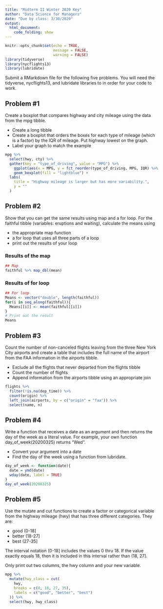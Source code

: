 ```yaml
---
title: "Midterm II Winter 2020 Key"
author: "Data Science for Managers"
date: "Due by class: 3/30/2020"
output:
  html_document:
    code_folding: show
---
```


```r
knitr::opts_chunk$set(echo = TRUE,
                      message = FALSE,
                      warning = FALSE)
library(tidyverse)
library(nycflights13)
library(lubridate)
```

Submit a RMarkdown file for the following five problems. You will need the tidyverse, nycflights13, and lubridate libraries to in order for your code to work.

## Problem #1

Create a boxplot that compares highway and city mileage using the data from the mpg tibble.

* Create a long tibble
* Create a boxplot that orders the boxes for each type of mileage (which is a factor) by the IQR of mileage. Put highway lowest on the graph. 
* Label your graph to match the example

```r
mpg %>% 
  select(hwy, cty) %>% 
  gather(key = "type_of_driving", value = "MPG") %>% 
    ggplot(aes(x = MPG, y = fct_reorder(type_of_driving, MPG, IQR) %>% fct_rev())) +
    geom_boxplot(fill = "lightblue") +
  labs(
    title = "Highway mileage is larger but has more variability.",
    y = ""
  )
```

## Problem #2

Show that you can get the same results using map and a for loop. For the faithful tibble (variables: eruptions and waiting), calculate the means using

* the appropriate map function
* a for loop that uses all three parts of a loop
* print out the results of your loop

### Results of the map

```r
## Map
faithful %>% map_dbl(mean)
```
### Results of for loop

```r
## For loop
Means <- vector("double", length(faithful))
for(i in seq_along(faithful)){
  Means[[i]] <- mean(faithful[[i]])
}
# Print out the result
Means
```

## Problem #3

Count the number of non-canceled flights leaving from the three New York City airports and create a table that includes the full name of the airport from the FAA information in the airports tibble.

* Exclude all the flights that never departed from the flights tibble
* Count the number of flights
* Append information from the airports tibble using an appropriate join

```r
flights %>% 
  filter(!is.na(dep_time)) %>% 
  count(origin) %>% 
  left_join(airports, by = c("origin" = "faa")) %>% 
  select(name, n)
```

## Problem #4

Write a function that receives a date as an argument and then returns the day of the week as a literal value. For example, your own function day_of_week(20200325) returns "Wed".

* Convert your argument into a date
* Find the day of the week using a function from lubridate.

```r
day_of_week <- function(date){
  date = ymd(date)
  wday(date, label = TRUE)
}
day_of_week(20200325)
```
## Problem #5

Use the mutate and cut functions to create a factor or categorical variable from the highway mileage (hwy) that has three different categories. They are:

* good (0-18]
* better (18-27]
* best (27-35]

The interval notation (0-18] includes the values 0 thru 18. If the value exactly equals 18, then it is included in this interval rather than (18, 27].

Only print out two columns, the hwy column and your new variable.

```r
mpg %>%
  mutate(hwy_class = cut(
    hwy,
    breaks = c(0, 18, 27, 35),
    labels = c("good", "better", "best")
  )) %>%
  select(hwy, hwy_class)
```